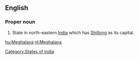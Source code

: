 ==English==

===Proper noun===
{{en-proper noun}}

#State in north-eastern [[India]] which has [[Shillong]] as its capital.

[[Category:States of India]]

[[hu:Meghalaya]]
[[nl:Meghalaya]]